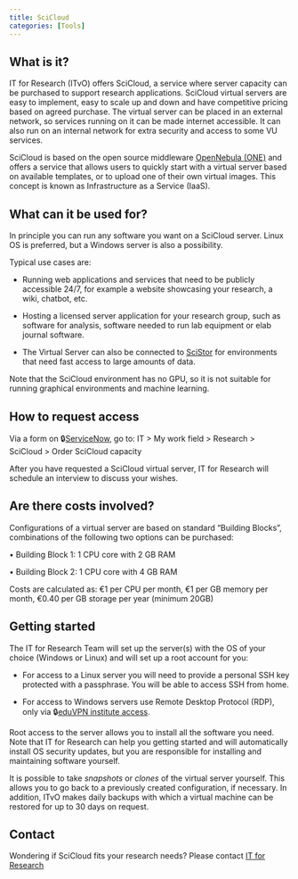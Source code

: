 ```yaml
---
title: SciCloud
categories: [Tools]
---
```

## What is it?
IT for Research (ITvO) offers SciCloud, a service where server capacity can be purchased to support research applications. SciCloud virtual servers are easy to implement, easy to scale up and down and have competitive pricing based on agreed purchase. The virtual server can be placed in an external network, so services running on it can be made internet accessible. It can also run on an internal network for extra security and access to some VU services.

SciCloud is based on the open source middleware [OpenNebula (ONE)](https://opennebula.io/) and offers a service that allows users to quickly start with a virtual server based on available templates, or to upload one of their own virtual images. This concept is known as Infrastructure as a Service (IaaS).

## What can it be used for?
In principle you can run any software you want on a SciCloud server. Linux OS is preferred, but a Windows server is also a possibility.

Typical use cases are:

- Running web applications and services that need to be publicly accessible 24/7, for example a website showcasing your research, a wiki, chatbot, etc.

- Hosting a licensed server application for your research group, such as software for analysis, software needed to run lab equipment or elab journal software.

- The Virtual Server can also be connected to [SciStor](./scistor.qmd) for environments that need fast access to large amounts of data. 

Note that the SciCloud environment has no GPU, so it is not suitable for running graphical environments and machine learning. 

## How to request access
Via a form on 🔒[ServiceNow](https://services.vu.nl/esc), go to: IT > My work field > Research > SciCloud > Order SciCloud capacity

After you have requested a SciCloud virtual server, IT for Research will schedule an interview to discuss your wishes. 

## Are there costs involved?
Configurations of a virtual server are based on standard "Building Blocks", combinations of the following two options can be purchased: 

• Building Block 1: 1 CPU core with 2 GB RAM 

• Building Block 2: 1 CPU core with 4 GB RAM 

Costs are calculated as: €1 per CPU per month, €1 per GB memory per month, €0.40 per GB storage per year (minimum 20GB)

## Getting started
The IT for Research Team will set up the server(s) with the OS of your choice (Windows or Linux) and will set up a root account for you:

- For access to a Linux server you will need to provide a personal SSH key protected with a passphrase. You will be able to access SSH from home. 

- For access to Windows servers use Remote Desktop Protocol (RDP), only via 🔒[eduVPN institute access](https://vu.eduvpn.nl).

Root access to the server allows you to install all the software you need. Note that IT for Research can help you getting started and will automatically install OS security updates, but you are responsible for installing and maintaining software yourself.

It is possible to take _snapshots_ or _clones_ of the virtual server yourself. This allows you to go back to a previously created configuration, if necessary. In addition, ITvO makes daily backups with which a virtual machine can be restored for up to 30 days on request. 

## Contact
Wondering if SciCloud fits your research needs? Please contact [IT for Research](mailto:itvo.it@vu.nl)
